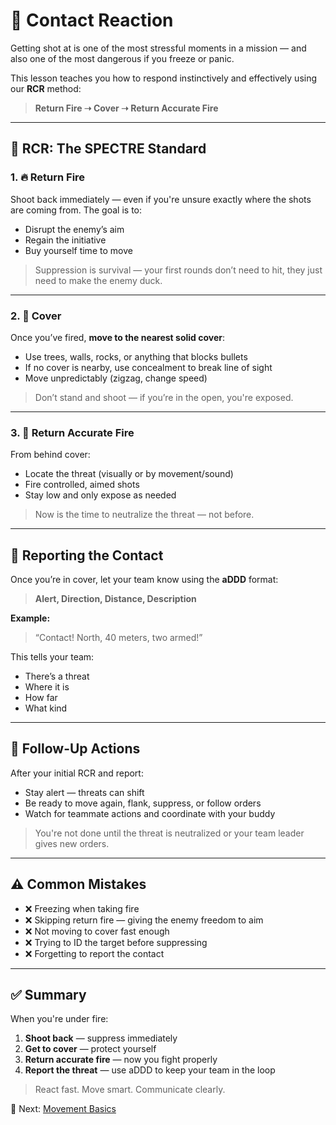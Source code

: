 # 🚨 Contact Reaction

Getting shot at is one of the most stressful moments in a mission — and also one of the most dangerous if you freeze or panic.

This lesson teaches you how to respond instinctively and effectively using our **RCR** method:

> **Return Fire ➝ Cover ➝ Return Accurate Fire**

---

## 🧱 RCR: The SPECTRE Standard

### 1. 🔥 Return Fire

Shoot back immediately — even if you're unsure exactly where the shots are coming from. The goal is to:

- Disrupt the enemy’s aim
- Regain the initiative
- Buy yourself time to move

> Suppression is survival — your first rounds don’t need to hit, they just need to make the enemy duck.

---

### 2. 🧱 Cover

Once you’ve fired, **move to the nearest solid cover**:

- Use trees, walls, rocks, or anything that blocks bullets
- If no cover is nearby, use concealment to break line of sight
- Move unpredictably (zigzag, change speed)

> Don’t stand and shoot — if you’re in the open, you're exposed.

---

### 3. 🎯 Return Accurate Fire

From behind cover:

- Locate the threat (visually or by movement/sound)
- Fire controlled, aimed shots
- Stay low and only expose as needed

> Now is the time to neutralize the threat — not before.

---

## 📡 Reporting the Contact

Once you’re in cover, let your team know using the **aDDD** format:

> **Alert, Direction, Distance, Description**

**Example:**

> “Contact! North, 40 meters, two armed!”

This tells your team:

- There’s a threat
- Where it is
- How far
- What kind

---

## 🧠 Follow-Up Actions

After your initial RCR and report:

- Stay alert — threats can shift
- Be ready to move again, flank, suppress, or follow orders
- Watch for teammate actions and coordinate with your buddy

> You're not done until the threat is neutralized or your team leader gives new orders.

---

## ⚠️ Common Mistakes

- ❌ Freezing when taking fire
- ❌ Skipping return fire — giving the enemy freedom to aim
- ❌ Not moving to cover fast enough
- ❌ Trying to ID the target before suppressing
- ❌ Forgetting to report the contact

---

## ✅ Summary

When you're under fire:

1. **Shoot back** — suppress immediately
2. **Get to cover** — protect yourself
3. **Return accurate fire** — now you fight properly
4. **Report the threat** — use aDDD to keep your team in the loop

> React fast. Move smart. Communicate clearly.

📘 Next: [Movement Basics](./Movement%20Basics.md)
